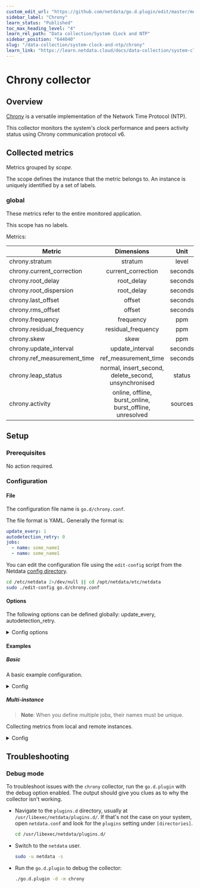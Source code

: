 ```yaml
---
custom_edit_url: "https://github.com/netdata/go.d.plugin/edit/master/modules/chrony/README.md"
sidebar_label: "Chrony"
learn_status: "Published"
toc_max_heading_level: "4"
learn_rel_path: "Data collection/System CLock and NTP"
sidebar_position: "644040"
slug: "/data-collection/system-clock-and-ntp/chrony"
learn_link: "https://learn.netdata.cloud/docs/data-collection/system-clock-and-ntp/chrony"
---
```

# Chrony collector

## Overview

[Chrony](https://chrony.tuxfamily.org/) is a versatile implementation of the Network Time Protocol (NTP).

This collector monitors the system's clock performance and peers activity status using Chrony communication protocol v6.

## Collected metrics

Metrics grouped by *scope*.

The scope defines the instance that the metric belongs to. An instance is uniquely identified by a set of labels.

### global

These metrics refer to the entire monitored application.

This scope has no labels.

Metrics:

| Metric                      |                        Dimensions                        |  Unit   |
|-----------------------------|:--------------------------------------------------------:|:-------:|
| chrony.stratum              |                         stratum                          |  level  |
| chrony.current_correction   |                    current_correction                    | seconds |
| chrony.root_delay           |                        root_delay                        | seconds |
| chrony.root_dispersion      |                        root_delay                        | seconds |
| chrony.last_offset          |                          offset                          | seconds |
| chrony.rms_offset           |                          offset                          | seconds |
| chrony.frequency            |                        frequency                         |   ppm   |
| chrony.residual_frequency   |                    residual_frequency                    |   ppm   |
| chrony.skew                 |                           skew                           |   ppm   |
| chrony.update_interval      |                     update_interval                      | seconds |
| chrony.ref_measurement_time |                   ref_measurement_time                   | seconds |
| chrony.leap_status          |   normal, insert_second, delete_second, unsynchronised   | status  |
| chrony.activity             | online, offline, burst_online, burst_offline, unresolved | sources |

## Setup

### Prerequisites

No action required.

### Configuration

#### File

The configuration file name is `go.d/chrony.conf`.

The file format is YAML. Generally the format is:

```yaml
update_every: 1
autodetection_retry: 0
jobs:
  - name: some_name1
  - name: some_name1
```

You can edit the configuration file using the `edit-config` script from the
Netdata [config directory](/docs/configuring/configuration#the-netdata-config-directory).

```bash
cd /etc/netdata 2>/dev/null || cd /opt/netdata/etc/netdata
sudo ./edit-config go.d/chrony.conf
```

#### Options

The following options can be defined globally: update_every, autodetection_retry.

<details>
<summary>Config options</summary>

|        Name         | Description                                                        |    Default    | Required |
|:-------------------:|--------------------------------------------------------------------|:-------------:|:--------:|
|    update_every     | Data collection frequency.                                         |       5       |          |
| autodetection_retry | Re-check interval in seconds. Zero means not to schedule re-check. |       0       |          |
|       address       | Server address. The format is IP:PORT.                             | 127.0.0.1:323 |   yes    |
|       timeout       | Connection timeout. Zero means no timeout.                         |       1       |          |

</details>

#### Examples

##### Basic

A basic example configuration.
<details>
<summary>Config</summary>

```yaml
jobs:
  - name: local
    address: 127.0.0.1:323
```

</details>

##### Multi-instance

> **Note**: When you define multiple jobs, their names must be unique.

Collecting metrics from local and remote instances.

<details>
<summary>Config</summary>

```yaml
jobs:
  - name: local
    address: 127.0.0.1:323

  - name: remote
    address: 192.0.2.1:323
```

</details>

## Troubleshooting

### Debug mode

To troubleshoot issues with the `chrony` collector, run the `go.d.plugin` with the debug option enabled. The output
should give you clues as to why the collector isn't working.

- Navigate to the `plugins.d` directory, usually at `/usr/libexec/netdata/plugins.d/`. If that's not the case on
  your system, open `netdata.conf` and look for the `plugins` setting under `[directories]`.

  ```bash
  cd /usr/libexec/netdata/plugins.d/
  ```

- Switch to the `netdata` user.

  ```bash
  sudo -u netdata -s
  ```

- Run the `go.d.plugin` to debug the collector:

  ```bash
  ./go.d.plugin -d -m chrony
  ```
